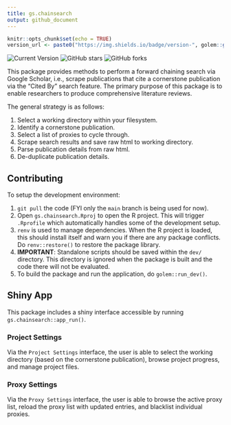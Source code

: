 ```yaml
---
title: gs.chainsearch
output: github_document
---
```


```r
knitr::opts_chunk$set(echo = TRUE)
version_url <- paste0("https://img.shields.io/badge/version-", golem::get_golem_version(), "-blue")
```

![Current Version](`r version_url`)
![GitHub stars](https://img.shields.io/github/stars/timothyslau/gs.chainsearch?style=social)
![GitHub forks](https://img.shields.io/github/forks/timothyslau/gs.chainsearch?style=social)

This package provides methods to perform a forward chaining search via Google Scholar, i.e., scrape publications that cite a cornerstone publication via the "Cited By" search feature. The primary purpose of this package is to enable researchers to produce comprehensive literature reviews.

The general strategy is as follows:

1. Select a working directory within your filesystem.
2. Identify a cornerstone publication.
3. Select a list of proxies to cycle through.
4. Scrape search results and save raw html to working directory.
5. Parse publication details from raw html.
6. De-duplicate publication details.


## Contributing

To setup the development environment:

1. `git pull` the code (FYI only the `main` branch is being used for now).
2. Open `gs.chainsearch.Rproj` to open the R project. This will trigger `.Rprofile` which automatically handles some of the development setup.
3. `renv` is used to manage dependencies. When the R project is loaded, this should install itself and warn you if there are any package conflicts. Do `renv::restore()` to restore the package library.
4. **IMPORTANT**: Standalone scripts should be saved within the `dev/` directory. This directory is ignored when the package is built and the code there will not be evaluated.
5. To build the package and run the application, do `golem::run_dev()`.


## Shiny App

This package includes a shiny interface accessible by running `gs.chainsearch::app_run()`.


### Project Settings

Via the `Project Settings` interface, the user is able to select the working directory (based on the cornerstone publication), browse project progress, and manage project files.


### Proxy Settings

Via the `Proxy Settings` interface, the user is able to browse the active proxy list, reload the proxy list with updated entries, and blacklist individual proxies.


